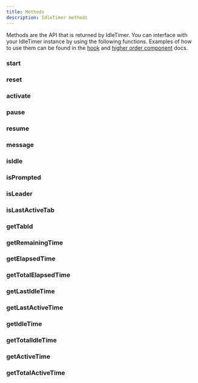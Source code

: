 ```yaml
---
title: Methods
description: IdleTimer methods
---
```


Methods are the API that is returned by IdleTimer. You can interface
with your IdleTimer instance by using the following functions. Examples of
how to use them can be found in the [hook](/docs/api/use-idle-timer)
and [higher order component](/docs/api/with-idle-timer) docs.

### start
<Property
  description='Resets the IdleTimer instance to its initial state and starts the timer.'
  type='() => void'
/>

### reset
<Property
  description='Resets the IdleTimer instance to its initial state.'
  type='() => void'
/>

### activate
<Property
  description='Resets the IdleTimer instance to its initial state, restarting the timer, and emitting the `onActive` event if the user was idle or prompted.'
  type='() => void'
/>

### pause
<Property
  description='Pauses the IdleTimer instance. When paused all events are unbound.'
  type='() => void'
/>

### resume
<Property
  description='Resumes an IdleTimer instance from the time it was paused. When resumed, all events will be bound.'
  type='() => void'
/>

### message
<Property
  description='Broadcast an arbitrary message to all instances of IdleTimer. If crossTab is enabled, all tabs will receive the message and their `onMessage` callback will be emitted. If `emitOnSelf` is set to true, the callee instance will also emit its `onMessage` callback.'
  type='(data: MessageType, emitOnSelf?: boolean) => void'
/>

### isIdle
<Property
  description='Returns whether or not the user is idle.'
  type='() => boolean'
/>

### isPrompted
<Property
  description='Returns whether or not the prompt is active.'
  type='() => boolean'
/>

### isLeader
<Property
  description='Returns whether or not the current tab is the leader.'
  type='() => boolean'
/>

### isLastActiveTab
<Property
  description='Returns whether or not the current tab is the last active tab.'
  type='() => boolean'
/>

### getTabId
<Property
  description='Returns the current tabs id.'
  type='() => string'
/>

### getRemainingTime
<Property
  description='Returns the number of milliseconds until idle.'
  type='() => number'
/>

### getElapsedTime
<Property
  description='Returns the number of milliseconds since the hook was mounted.'
  type='() => number'
/>

### getTotalElapsedTime
<Property
  description='Returns the number of milliseconds since the hook last reset.'
  type='() => number'
/>

### getLastIdleTime
<Property
  description='Returns the last time the user was idle. Returns a Date instance that can be formatted.'
  type='() => Date | null'
/>

### getLastActiveTime
<Property
  description='Returns the last time the user was active. Returns a Date instance that can be formatted.'
  type='() => Date | null'
/>

### getIdleTime
<Property
  description='Returns the total time in milliseconds user has been idle since the last reset.'
  type='() => number'
/>

### getTotalIdleTime
<Property
  description='Returns the total time in milliseconds user has been idle since the component mounted.'
  type='() => number'
/>

### getActiveTime
<Property
  description='Returns the total time in milliseconds user has been active since the last reset.'
  type='() => number'
/>

### getTotalActiveTime
<Property
  description='Returns the total time in milliseconds user has been active since the component mounted.'
  type='() => number'
/>
